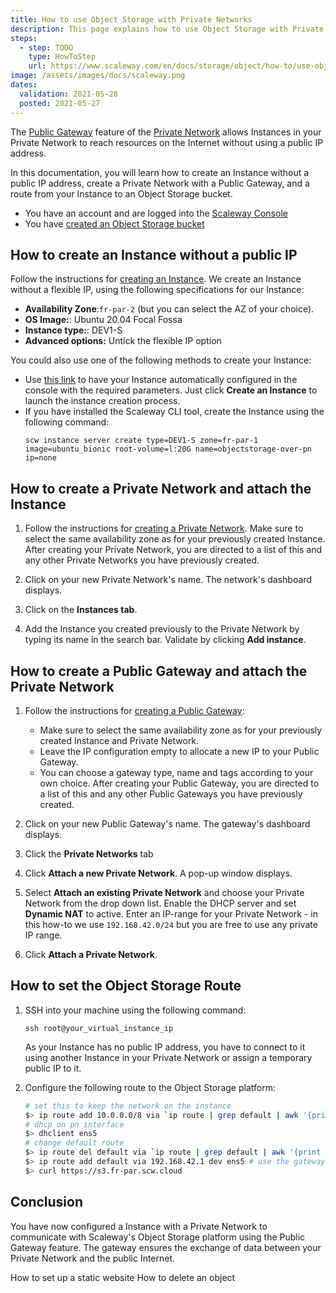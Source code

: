 ```yaml
---
title: How to use Object Storage with Private Networks
description: This page explains how to use Object Storage with Private Networks.
steps:
  - step: TODO
    type: HowToStep
    url: https://www.scaleway.com/en/docs/storage/object/how-to/use-obj-stor-with-private-networks
image: /assets/images/docs/scaleway.png
dates:
  validation: 2021-05-28
  posted: 2021-05-27
---
```


The [Public Gateway](/network/vpc/concepts#public-gateway) feature of the [Private Network](/network/vpc/concepts#private-networks) allows Instances in your Private Network to reach resources on the Internet without using a public IP address.

In this documentation, you will learn how to create an Instance without a public IP address, create a Private Network with a Public Gateway, and a route from your Instance to an Object Storage bucket.

<Message type="requirement">

  - You have an account and are logged into the [Scaleway Console](https://console.scaleway.com)  
  - You have [created an Object Storage bucket](/storage/object/how-to/create-a-bucket/)

</Message>

## How to create an Instance without a public IP

Follow the instructions for [creating an Instance](/compute/instances/how-to/create-an-instance). We create an Instance without a flexible IP, using the following specifications for our Instance:
  - **Availability Zone**:`fr-par-2` (but you can select the AZ of your choice).
  - **OS Image:**: Ubuntu 20.04 Focal Fossa 
  - **Instance type:**: DEV1-S
  - **Advanced options:** Untick the flexible IP option

<Message type="tip">

You could also use one of the following methods to create your Instance:
- Use [this link](https://console.scaleway.com/instance/servers/create?area=fr-par&imageGroup=distribution_ubuntu&imageKey=3f1b9623-71ba-4fe3-b994-27fcdaa850ba&region=fr-par-2&selectedImageTab=distribution&selectedServerGroup=Development&serverKey=fr-par-2DEV1-S) to have your Instance automatically configured in the console with the required parameters. Just click **Create an Instance** to launch the instance creation process.
- If you have installed the Scaleway CLI tool, create the Instance using the following command: 
    ```
    scw instance server create type=DEV1-S zone=fr-par-1 image=ubuntu_bionic root-volume=l:20G name=objectstorage-over-pn ip=none
    ```

</Message>

## How to create a Private Network and attach the Instance

1. Follow the instructions for [creating a Private Network](/network/vpc/how-to/use-private-networks/#how-to-create-a-private-network). Make sure to select the same availability zone as for your previously created Instance. After creating your Private Network, you are directed to a list of this and any other Private Networks you have previously created.

2. Click on your new Private Network's name. The network's dashboard displays.

3. Click on the **Instances tab**.

4. Add the Instance you created previously to the Private Network by typing its name in the search bar. Validate by clicking **Add instance**.

## How to create a Public Gateway and attach the Private Network

1. Follow the instructions for [creating a Public Gateway](/network/vpc/how-to/create-a-public-gateway/):
    - Make sure to select the same availability zone as for your previously created Instance and Private Network.
    - Leave the IP configuration empty to allocate a new IP to your Public Gateway. 
    - You can choose a gateway type, name and tags according to your own choice.
    After creating your Public Gateway, you are directed to a list of this and any other Public Gateways you have previously created.

2. Click on your new Public Gateway's name. The gateway's dashboard displays. 

3. Click the **Private Networks** tab

4. Click **Attach a new Private Network**. A pop-up window displays. 

5. Select **Attach an existing Private Network** and choose your Private Network from the drop down list. Enable the DHCP server and set **Dynamic NAT** to active. Enter an IP-range for your Private Network - in this how-to we use `192.168.42.0/24` but you are free to use any private IP range. 

6. Click **Attach a Private Network**.

## How to set the Object Storage Route

1. SSH into your machine using the following command: 

    ```
    ssh root@your_virtual_instance_ip
    ```

    <Message type="note">
    
    As your Instance has no public IP address, you have to connect to it using another Instance in your Private Network or assign a temporary public IP to it. 

    </Message>

2. Configure the following route to the Object Storage platform: 

    ```sh
    # set this to keep the network on the instance
    $> ip route add 10.0.0.0/8 via `ip route | grep default | awk '{print $3} '` dev ens2
    # dhcp on pn interface
    $> dhclient ens5
    # change default route
    $> ip route del default via `ip route | grep default | awk '{print $3} '` dev ens2
    $> ip route add default via 192.168.42.1 dev ens5 # use the gateway ip in the gateway's description
    $> curl https://s3.fr-par.scw.cloud
    ```

## Conclusion

You have now configured a Instance with a Private Network to communicate with Scaleway's Object Storage platform using the Public Gateway feature. The gateway ensures the exchange of data between your Private Network and the public Internet.

<Navigation title="See Also">
  <PreviousButton to="/storage/object/how-to/use-bucket-website/">How to set up a static website</PreviousButton>
  <NextButton to="/storage/object/how-to/delete-an-object/">How to delete an object</NextButton>
</Navigation>
